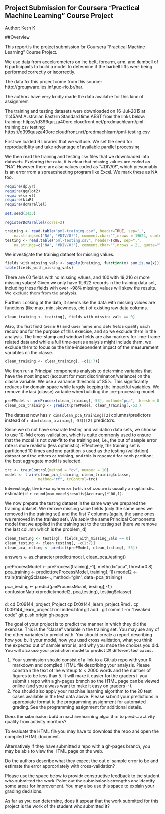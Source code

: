 Project Submission for Coursera "Practical Machine Learning" Course Project
------------------------
Author: Kesh K

##Overview

This report is the project submission for Coursera "Practical Machine
Learning" Course Project.

We use data from accelerometers on the belt, forearm, arm, and dumbell of 
6 participants to build a model to determine if the barbell lifts were 
being performed correctly or incorrectly.

The data for this project come from this source: 
http://groupware.les.inf.puc-rio.br/har.

The authors have very kindly made the data available for this kind of
assignment.

The training and testing datasets were downloaded on 16-Jul-2015 at 11:45AM
Australian Eastern Standard time AEST from the links below:
training: https://d396qusza40orc.cloudfront.net/predmachlearn/pml-training.csv
testing: https://d396qusza40orc.cloudfront.net/predmachlearn/pml-testing.csv

First we loaded R libraries that we will use. We set the seed for 
reproducibility and take advantage of available parallel processing.

We then read the training and testing csv files that we downloaded into
datasets. Exploring the data, it is clear that missing values are coded as
"NA". However there are also values coded as "#DIV/0!", which presumably is
an error from a spreadsheeting program like Excel. We mark these as NA too.

```r
require(dplyr)
require(ggplot2)
require(caret)
require(klaR)
require(doParallel)

set.seed(3433)

registerDoParallel(cores=2)

training <- read.table("pml-training.csv", header=TRUE, sep=",", 
    na.strings=c("NA", "#DIV/0!"), comment.char="",nrows = 19624, quote="\"")
testing <- read.table("pml-testing.csv", header=TRUE, sep=",",
    na.strings=c("NA", "#DIV/0!"), comment.char="",nrows = 21, quote="\"")
```

We investigate the training dataset for missing values.

```r
fields_with_missing_vals <- sapply(training, function(x) sum(is.na(x)))
table(fields_with_missing_vals)
```

There are 60 fields with no missing values, and 100 with 19,216 or more 
missing values! Given we only have 19,622 records in the training data set,
including these fields with over ~98% missing values will skew the results.
We exclude them from the analysis.

Further: Looking at the data, it seems like the data with
missing values are functions (like max, min, skewness, etc.) of existing raw
data columns.

```r
clean_training <- training[, fields_with_missing_vals == 0]
```

Also, the first field (serial #) and user name and date fields qualify each
record and for the purpose of this exercise, and so we exclude them in the
analysis. The time-stamp and window fields are also markers for time-frame
related data and while a full time-series analysis might include them, we
exclude them to focus on the time-independent impact of the measurement
variables on the classe.

```r
clean_training <- clean_training[, -c(1:7)]
```

We then run a Principal components analysis to determine variables that
have the most impact (account for most discrimination/variance) on the classe
variable. We use a variance threshold of 85%. This significantly reduces
the domain space while largely keeping the impactful variables. We remove the
last (classe) variable when building the pre-processing model.

```r
prePModel <- preProcess(clean_training[,-53], method="pca", thresh = 0.85)
clean_pca_training <- predict(prePModel, clean_training[,-53])
```

The dataset now has `r dim(clean_pca_training)[2]` columns/predictors instead
of `r dim(clean_training[,-53])[2]` predictors.

Since we do not have separate testing and validation data sets, we choose 
to use 10-fold cross-validation, which is quite commonly used to ensure
that the model is not over-fit to the training set; i.e., the out of sample
error rate is more realistic (less optimistic). Effectively, the training
set is partitioned 10 times and one partition is used as the testing 
(validation) dataset and the others as training, and this is repeated for
each partition; the best aggregate model is selected.

```r
trc <- trainControl(method = "cv", number = 10)
model <- train(clean_pca_training, clean_training$classe, 
               method="rf", trControl=trc)
```

Interestingly, the in-sample error (which of course is usually an optimistic
estimate) is `r round(max(model$results$Accuracy)*100,1)`.

We now prepate the testing dataset in the same way we prepared the training
dataset. We remove missing value fields (only the same ones we removed in
the training set) and the first 7 columns (again, the same ones we removed
in the training set). We apply the same Principal Components model that we
applied in the training set to the testing set (here we remove the last 
column which is the problem_id)

```r
clean_testing <- testing[, fields_with_missing_vals == 0]
clean_testing <- clean_testing[, -c(1:7)]
clean_pca_testing <- predict(prePModel, clean_testing[,-53])
```

answers <- as.character(predict(model, clean_pca_testing))


preProcessModel <- preProcess(training[,-1], method="pca", thresh=0.8)
pca_training <- predict(preProcessModel, training[,-1])
model2 <- train(training$classe~., method="glm", data=pca_training)

pca_testing <- predict(preProcessModel, testing[,-1])
confusionMatrix(predict(model2, pca_testing), testing$classe)



###
d:
cd D:\Users\d309144\Documents\Coursera\DataScience\ml_project\ML_Project
cp D:\Users\d309144\Documents\Coursera\DataScience\mach_learn_project.Rmd .
cp D:\Users\d309144\Documents\Coursera\DataScience\mach_learn_project.html index.html
git add .
git commit -m "tweaked code"
git push origin gh-pages


The goal of your project is to predict the manner in which they did the exercise. This is the
"classe" variable in the training set. You may use any of the other variables to predict with. You should create a report describing how you built your model, how you used cross validation, what you think the expected out of sample error is, and why you made the choices you did. You will also use your prediction model to predict 20 different test cases. 

1. Your submission should consist of a link to a Github repo with your R markdown and compiled HTML file describing your analysis. Please constrain the text of the writeup to < 2000 words and the number of figures to be less than 5. It will make it easier for the graders if you submit a repo with a gh-pages branch so the HTML page can be viewed online (and you always want to make it easy on graders :-).
2. You should also apply your machine learning algorithm to the 20 test cases available in the test data above. Please submit your predictions in appropriate format to the programming assignment for automated grading. See the programming assignment for additional details. 


Does the submission build a machine learning algorithm to predict activity quality from activity monitors?

To evaluate the HTML file you may have to download the repo and open the compiled HTML document. 

Alternatively if they have submitted a repo with a gh-pages branch, you may be able to view the HTML page on the web.

Do the authors describe what they expect the out of sample error to be and estimate the error appropriately with cross-validation?

Please use the space below to provide constructive feedback to the student who submitted the work. Point out the submission's strengths and identify some areas for improvement. You may also use this space to explain your grading decisions.

As far as you can determine, does it appear that the work submitted for this project is the work of the student who submitted it? 
